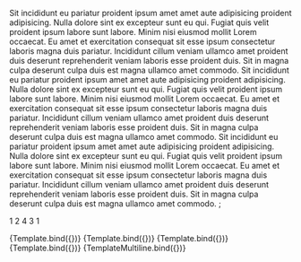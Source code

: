 

<Meta title="FlexGrid/BlockSet" component={Block} />

<Block>Sit incididunt eu pariatur proident ipsum amet amet aute adipisicing proident adipisicing. Nulla dolore sint ex excepteur sunt eu qui. Fugiat quis velit proident ipsum labore sunt labore. Minim nisi eiusmod mollit Lorem occaecat. Eu amet et exercitation consequat sit esse ipsum consectetur laboris magna duis pariatur. Incididunt cillum veniam ullamco amet proident duis deserunt reprehenderit veniam laboris esse proident duis. Sit in magna culpa deserunt culpa duis est magna ullamco amet commodo.</Block>
<Block>Sit incididunt eu pariatur proident ipsum amet amet aute adipisicing proident adipisicing. Nulla dolore sint ex excepteur sunt eu qui. Fugiat quis velit proident ipsum labore sunt labore. Minim nisi eiusmod mollit Lorem occaecat. Eu amet et exercitation consequat sit esse ipsum consectetur laboris magna duis pariatur. Incididunt cillum veniam ullamco amet proident duis deserunt reprehenderit veniam laboris esse proident duis. Sit in magna culpa deserunt culpa duis est magna ullamco amet commodo.</Block>
<Block>Sit incididunt eu pariatur proident ipsum amet amet aute adipisicing proident adipisicing. Nulla dolore sint ex excepteur sunt eu qui. Fugiat quis velit proident ipsum labore sunt labore. Minim nisi eiusmod mollit Lorem occaecat. Eu amet et exercitation consequat sit esse ipsum consectetur laboris magna duis pariatur. Incididunt cillum veniam ullamco amet proident duis deserunt reprehenderit veniam laboris esse proident duis. Sit in magna culpa deserunt culpa duis est magna ullamco amet commodo.</Block>
</BlockSet>;

  <Block>1</Block>
  <Block size={2}>2</Block>
  <Block size={4}>4</Block>
  <Block size={3}>3</Block>
  <Block>1</Block>
</BlockSet>

<Canvas>
  <Story
    name="Basic"
    args={{
      extendContent: false,
      extendBackground: false,
      blockPadding: true,
      style: {
        border: "1px solid #ccc",
      },
    }}>
    {Template.bind({})}
  </Story>
  <Story
    name="Background Image"
    args={{
      extendContent: false,
      extendBackground: false,
      blockPadding: true,
      backgroundImage: {
        alt: 'something',
        src: 'https://images.unsplash.com/photo-1558244661-d248897f7bc4?crop=entropy&fm=jpg&h=500&q=80&w=1600&cs=tinysrgb&fit=crop',
      },
      style: {
        border: "1px solid #ccc",
      },
    }}>
    {Template.bind({})}
  </Story>
  <Story
    name="Background Component"
    args={{
      extendContent: false,
      extendBackground: false,
      blockPadding: true,
      BackgroundComponent: CustomBackgroundComponent,
      style: {
        border: "1px solid #ccc",
      },
    }}>
    {Template.bind({})}
  </Story>
  <Story
    name="Background Component & Image"
    args={{
      extendContent: false,
      extendBackground: false,
      blockPadding: true,
      BackgroundComponent: CustomBackgroundComponent,
      backgroundImage: {
        alt: 'something',
        src: 'https://images.unsplash.com/photo-1558244661-d248897f7bc4?crop=entropy&fm=jpg&h=500&q=80&w=1600&cs=tinysrgb&fit=crop',
      },
      style: {
        border: "1px solid #ccc",
      },
    }}>
    {Template.bind({})}
  </Story>
  <Story
    name="Multiline"
    args={{
      extendContent: false,
      extendBackground: false,
      blockPadding: true,
      style: {
        border: "1px solid #ccc",
      },
    }}>
    {TemplateMultiline.bind({})}
  </Story>
</Canvas>